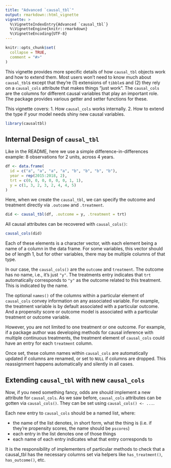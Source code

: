 ```yaml
---
title: "Advanced `causal_tbl`"
output: rmarkdown::html_vignette
vignette: >
  %\VignetteIndexEntry{Advanced `causal_tbl`}
  %\VignetteEngine{knitr::rmarkdown}
  %\VignetteEncoding{UTF-8}
---
```


```r
knitr::opts_chunk$set(
  collapse = TRUE,
  comment = "#>"
)
```

This vignette provides more specific details of how `causal_tbl` objects work and how to extend them. Most users won't need to know much about `causal_tbl`s except that they're (1) extensions of `tibble`s and (2) they rely on a `causal_cols` attribute that makes things "just work". The `causal_cols` are the columns for different causal variables that play an important role. The package provides various getter and setter functions for these.

This vignette covers:
1. How `causal_cols` works internally.
2. How to extend the type if your model needs shiny new causal variables.

```r
library(causaltbl)
```

## Internal Design of `causal_tbl`

Like in the README, here we use a simple difference-in-differences example: 8 observations for 2 units, across 4 years.

```r
df <- data.frame(
  id = c("a", "a", "a", "a", "b", "b", "b", "b"),
  year = rep(2015:2018, 2),
  trt = c(0, 0, 0, 0, 0, 0, 1, 1),
  y = c(1, 3, 2, 3, 2, 4, 4, 5)
)
```

Here, when we create the `causal_tbl`, we can specify the outcome and treatment directly via `.outcome` and `.treatment`.
```r
did <- causal_tbl(df, .outcome = y, .treatment = trt)
```

All causal attributes can be recovered with `causal_cols()`:

```r
causal_cols(did)
```

Each of these elements is a character vector, with each element being a name of a column in the data frame. For some variables, this vector should be of length 1, but for other variables, there may be multiple columns of that type. 

In our case, the `causal_cols()` are the `outcome` and `treatment`. The outcome has no name, i.e., it's just `"y"`. The treatments entry indicates that `trt` automatically corresponds to `"y"` as the outcome related to this treatment. This is indicated by the name.

The optional `names()` of the columns within a particular element of `causal_cols` convey information on any associated variable. For example, the treatment variable is by default associated with a particular outcome. And a propensity score or outcome model is associated with a particular treatment or outcome variable.

However, you are not limited to one treatment or one outcome. For example, if a package author was developing methods for causal inference with multiple continuous treatments, the treatment element of `causal_cols` could have an entry for each `treatment` column.

Once set, these column names within `causal_cols` are automatically updated if columns are renamed, or set to `NULL` if columns are dropped. This reassignment happens automatically and silently in all cases.

## Extending `causal_tbl` with new `causal_cols`

Now, if you need something fancy, odds are should implement a new attribute for `causal_cols`. As we saw before, `causal_cols` attributes can be gotten via `causal_cols()`. They can be set using `causal_cols() <- ...`.

Each new entry to `causal_cols` should be a named list, where:

- the name of the list denotes, in short form, what the thing is (i.e. if they're propensity scores, the name should be `pscores`)
- each entry in the list denotes one of those things
- each name of each entry indicates what that entry corresponds to

It is the responsibility of implementers of particular methods to check that a causal_tbl has the necessary columns set via helpers like `has_treatment()`, `has_outcome()`, etc.
